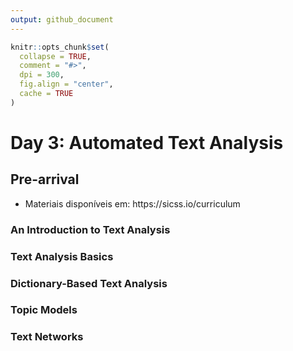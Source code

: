 ```yaml
---
output: github_document
---
```


<!-- README.md is generated from README.Rmd. Please edit that file -->

```r
knitr::opts_chunk$set(
  collapse = TRUE,
  comment = "#>",
  dpi = 300,
  fig.align = "center",
  cache = TRUE
)
```

# Day 3: Automated Text Analysis

## Pre-arrival 

- Materiais disponíveis em: https://sicss.io/curriculum

### An Introduction to Text Analysis


### Text Analysis Basics


### Dictionary-Based Text Analysis


### Topic Models


### Text Networks
